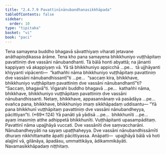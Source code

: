 ```yaml
---
title: "2.4.7.9 Pavattinīnānubandhanasikkhāpada"
tableOfContents: false
sidebar:
  order: 10
type: "tipitaka"
basket: "vi"
book: "paci"
---
```



<DynamicBreadcrumb />

<Division number="1111" book="paci" bookNo="2" page="430">

<Paragraph number="3278" book="paci">
Tena samayena buddho bhagavā sāvatthiyaṃ viharati jetavane anāthapiṇḍikassa ārāme. Tena kho pana samayena bhikkhuniyo vuṭṭhāpitaṃ pavattiniṃ dve vassāni nānubandhanti. Tā bālā honti abyattā; na jānanti kappiyaṃ vā akappiyaṃ vā.
</Paragraph>

<Paragraph number="3279" book="paci">
Yā tā bhikkhuniyo appicchā …pe…  tā ujjhāyanti khiyyanti vipācenti—  “kathañhi nāma bhikkhuniyo vuṭṭhāpitaṃ pavattiniṃ dve vassāni nānubandhissantī”ti …pe…  “saccaṃ kira, bhikkhave, bhikkhuniyo vuṭṭhāpitaṃ pavattiniṃ dve vassāni nānubandhantī”ti? “Saccaṃ, bhagavā”ti. Vigarahi buddho bhagavā …pe…  kathañhi nāma, bhikkhave, bhikkhuniyo vuṭṭhāpitaṃ pavattiniṃ dve vassāni nānubandhissanti. Netaṃ, bhikkhave, appasannānaṃ vā pasādāya …pe…  evañca pana, bhikkhave, bhikkhuniyo imaṃ sikkhāpadaṃ uddisantu—
</Paragraph>

</Division>
<Division number="1112" book="paci" bookNo="2" page="431">

<Paragraph number="3280" book="paci">
<Emphasis>“Yā pana bhikkhunī vuṭṭhāpitaṃ pavattiniṃ dve vassāni nānubandheyya, pācittiyan”</Emphasis>ti. (*69*:<Emphasis>124</Emphasis>)
</Paragraph>

</Division>
<Division number="1113" book="paci" bookNo="2" page="431">

<Paragraph number="3281" book="paci">
<Emphasis>Yā panā</Emphasis>ti yā yādisā …pe…  <Emphasis>bhikkhunī</Emphasis>ti …pe…  ayaṃ imasmiṃ atthe adhippetā bhikkhunīti.
</Paragraph>

<Paragraph number="3282" book="paci">
<Emphasis>Vuṭṭhāpitan</Emphasis>ti upasampāditaṃ. <Emphasis>Pavattinī</Emphasis> nāma upajjhāyā vuccati. <Emphasis>Dve vassānī</Emphasis>ti dve saṃvaccharāni. <Emphasis>Nānubandheyyā</Emphasis>ti na sayaṃ upaṭṭhaheyya. Dve vassāni nānubandhissāmīti dhuraṃ nikkhittamatte āpatti pācittiyassa.
</Paragraph>

</Division>
<Division number="1114" book="paci" bookNo="2" page="431">

<Paragraph number="3283" book="paci">
Anāpatti—  upajjhāyā bālā vā hoti alajjinī vā, gilānāya, āpadāsu, ummattikāya, ādikammikāyāti.

</Paragraph>
</Division>

<Paragraph number="3284" type="center" book="paci">
Navamasikkhāpadaṃ niṭṭhitaṃ.
</Paragraph>